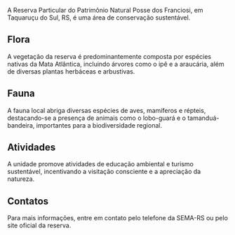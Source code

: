A Reserva Particular do Patrimônio Natural Posse dos Franciosi, em Taquaruçu do Sul, RS, é uma área de conservação sustentável.

## Flora

A vegetação da reserva é predominantemente composta por espécies nativas da Mata Atlântica, incluindo árvores como o ipê e a araucária, além de diversas plantas herbáceas e arbustivas.

## Fauna

A fauna local abriga diversas espécies de aves, mamíferos e répteis, destacando-se a presença de animais como o lobo-guará e o tamanduá-bandeira, importantes para a biodiversidade regional.

## Atividades

A unidade promove atividades de educação ambiental e turismo sustentável, incentivando a visitação consciente e a apreciação da natureza.

## Contatos

Para mais informações, entre em contato pelo telefone da SEMA-RS ou pelo site oficial da reserva.